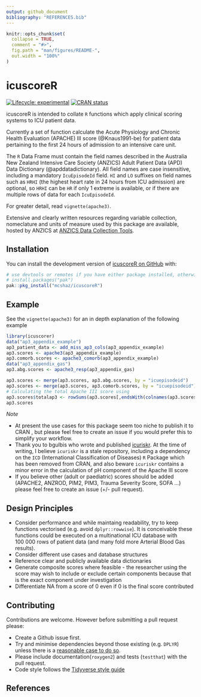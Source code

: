 ```yaml
---
output: github_document
bibliography: "REFERENCES.bib"
---
```


<!-- README.md is generated from README.Rmd. Please edit that file -->

```r
knitr::opts_chunk$set(
  collapse = TRUE,
  comment = "#>",
  fig.path = "man/figures/README-",
  out.width = "100%"
)
```

# icuscoreR

<!-- badges: start -->
[![Lifecycle: experimental](https://img.shields.io/badge/lifecycle-experimental-orange.svg)](https://lifecycle.r-lib.org/articles/stages.html#experimental)
[![CRAN status](https://www.r-pkg.org/badges/version/icuscoreR)](https://CRAN.R-project.org/package=icuscoreR)
<!-- badges: end -->

icuscoreR is intended to collate `R` functions which apply clinical scoring systems to ICU patient data.

Currently a set of function calculate the Acute Physiology and Chronic Health Evaluation
(APACHE) III score (@Knaus1991-be) for patient data pertaining to the first 24 hours of
admission to an intensive care unit.

The `R` Data Frame must contain the field names described in the
Australia New Zealand Intensive Care Society (ANZICS) Adult Patient Data (APD)
Data Dictionary (@apddatadictionary). All field names are case insensitive, including a mandatory `IcuEpisodeId` field. `HI` and `LO` suffixes on field names such as `HRHI` (the highest heart rate in 24 hours from ICU admission) are optional, so `HRHI` can be `HR` if only 1 extreme is available, or if there are multiple rows of data for each `IcuEpisodeId`.

For greater detail, read `vignette(apache3)`.

Extensive and clearly written resources regarding variable collection, nomeclature and units of measure used by this package are available, hosted by ANZICS at
[ANZICS Data Collection Tools](https://www.anzics.org/data-collection-tools/).

## Installation

You can install the development version of [icuscoreR on GitHub](https://github.com/mcshaz/icuscoreR) with:

``` r
# use devtools or remotes if you have either package installed, otherwise
# install.packages("pak") 
pak::pkg_install("mcshaz/icuscoreR")
```

## Example

See the `vignette(apache3)` for an in depth explanation of the following example

```r
library(icuscorer)
data("ap3_appendix_example")
ap3_patient_data <- add_miss_ap3_cols(ap3_appendix_example)
ap3.scores <- apache3(ap3_appendix_example)
ap3.comorb.scores <- apache3_comorb(ap3_appendix_example)
data("ap3_appendix_gas")
ap3.abg.scores <- apache3_resp(ap3_appendix_gas)

ap3.scores <- merge(ap3.scores, ap3.abg.scores, by = "icuepisodeid")
ap3.scores <- merge(ap3.scores, ap3.comorb.scores, by = "icuepisodeid")
# Calculating the total Apache III score using
ap3.scores$totalap3 <- rowSums(ap3.scores[,endsWith(colnames(ap3.scores), 'ap3score')], na.rm = TRUE)
ap3.scores
```

*Note*

- At present the use cases for this package seem too niche to publish it to CRAN
, but please feel free to create an issue if you would prefer this to simplify
your workflow.
- Thank you to bgulbis who wrote and published [icuriskr](https://github.com/bgulbis/icuriskr).
At the time of writing, I believe `icuriskr` is a stale repository, including a
dependency on the `ICD` (International Classification of Diseases) `R` Package
which has been removed from CRAN, and also beware `icuriskr` contains a minor 
error in the calculation of pH component of the Apache III score
- If you believe other (adult or paediatric) scores should be added
(APACHE2, ANZROD, PIM2, PIM3, Trauma Severity Score, SOFA ...) please feel free to create an
issue (+/- pull request).

## Design Principles
- Consider performance and while maintaing readability, try to keep functions
vectorised (e.g. avoid `dplyr::rowwise`). It is conceivable these functions
could be executed on a multinational ICU database with 100&nbsp;000 rows of patient
data (and many fold more Arterial Blood Gas results).
- Consider different use cases and database structures
- Reference clear and publicly available data dictionaries
- Generate composite scores where feasible - the researcher using the score may
wish to include or exclude certain components because that is the exact component
under investigation
- Differentiate NA from a score of 0 even if 0 is the final score contributed

## Contributing
Contributions are welcome. However before submitting a pull request please:

- Create a Github issue first.
- Try and minimise dependencies beyond those existing (e.g. `DPLYR`) unless
there is a [reasonable case to do so](https://r-pkgs.org/dependencies-mindset-background.html).
- Please include documentation(`roxygen2`) and tests (`testthat`) with the pull
request.
- Code style follows the [Tidyverse style guide](https://style.tidyverse.org/)

## References
